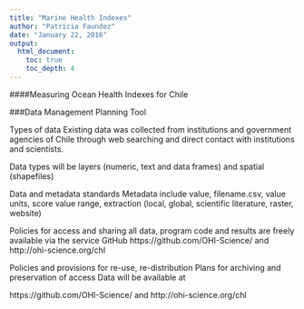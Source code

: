 ```yaml
---
title: "Marine Health Indexes"
author: "Patricia Faundez"
date: "January 22, 2016"
output:
  html_document:
    toc: true
    toc_depth: 4
---
```

####Measuring Ocean Health Indexes for Chile

###Data Management Planning Tool

Types of data
Existing data was collected from institutions and government agencies of Chile through web searching and direct contact with institutions and scientists.

Data types will be layers (numeric, text and data frames) and spatial (shapefiles)

Data and metadata standards
Metadata include value, filename.csv, value units, score value range, extraction (local, global, scientific literature, raster, website)

Policies for access and sharing
all data, program code and results are freely available via the service GitHub https://github.com/OHI-Science/ and http://ohi-science.org/chl

Policies and provisions for re-use, re-distribution
Plans for archiving and preservation of access
Data will be available at

https://github.com/OHI-Science/ and http://ohi-science.org/chl


